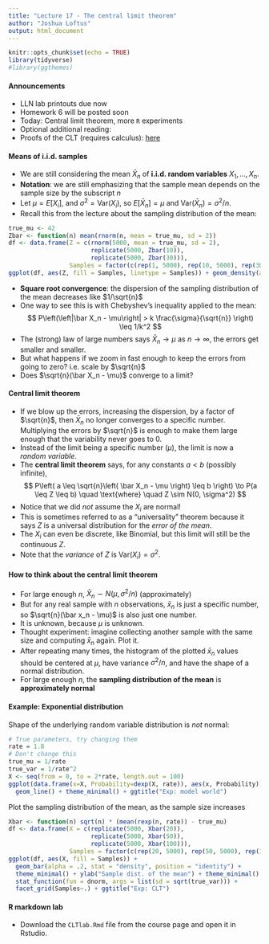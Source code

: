 ```yaml
---
title: "Lecture 17 - The central limit theorem"
author: "Joshua Loftus"
output: html_document
---
```


```r
knitr::opts_chunk$set(echo = TRUE)
library(tidyverse)
#library(ggthemes)
```

#### Announcements

- LLN lab printouts due now
- Homework 6 will be posted soon
- Today: Central limit theorem, more `R` experiments
- Optional additional reading:
- Proofs of the CLT (requires calculus): [here](http://www.cs.toronto.edu/~yuvalf/CLT.pdf)


#### Means of i.i.d. samples

- We are still considering the mean $\bar X_n$ of **i.i.d. random variables** $X_1, \ldots, X_n$.
- **Notation**: we are still emphasizing that the sample mean depends on the sample size by the subscript $n$
- Let $\mu = E[X_i]$, and $\sigma^2 = \text{Var}(X_i)$, so $E[\bar X_n] = \mu$ and $\text{Var}(\bar X_n) = \sigma^2/n$.
- Recall this from the lecture about the sampling distribution of the mean:

```r
true_mu <- 42
Zbar <- function(n) mean(rnorm(n, mean = true_mu, sd = 2))
df <- data.frame(Z = c(rnorm(5000, mean = true_mu, sd = 2),
                       replicate(5000, Zbar(10)),
                       replicate(5000, Zbar(30))),
                 Samples = factor(c(rep(1, 5000), rep(10, 5000), rep(30, 5000))))
ggplot(df, aes(Z, fill = Samples, linetype = Samples)) + geom_density(alpha = .2) + theme_minimal()
```

- **Square root convergence**: the dispersion of the sampling distribution of the mean decreases like $1/\sqrt{n}$
- One way to see this is with Chebyshev's inequality applied to the mean:
$$
P\left(\left|\bar X_n - \mu\right| > k \frac{\sigma}{\sqrt{n}} \right) \leq 1/k^2
$$
- The (strong) law of large numbers says $\bar X_n \to \mu$ as $n \to \infty$, the errors get smaller and smaller.
- But what happens if we zoom in fast enough to keep the errors from going to zero? i.e. scale by $\sqrt{n}$
- Does $\sqrt{n}(\bar X_n - \mu)$ converge to a limit?

#### Central limit theorem

- If we blow up the errors, increasing the dispersion, by a factor of $\sqrt{n}$, then $\bar X_n$ no longer converges to a specific number. Multiplying the errors by $\sqrt{n}$ is enough to make them large enough that the variability never goes to 0.
- Instead of the limit being a specific number ($\mu$), the limit is now a *random variable*.
- The **central limit theorem** says, for any constants $a < b$ (possibly infinite),
$$
P\left( a \leq \sqrt{n}\left( \bar X_n - \mu \right) \leq b \right) \to P(a \leq Z \leq b) \quad \text{where} \quad Z \sim N(0, \sigma^2)
$$
- Notice that we did *not* assume the $X_i$ are normal!
- This is sometimes referred to as a "universality" theorem because it says $Z$ is a universal distribution for the *error of the mean*.
- The $X_i$ can even be discrete, like Binomial, but this limit will still be the continuous $Z$.
- Note that the *variance* of $Z$ is $\text{Var}(X_i) = \sigma^2$.

#### How to think about the central limit theorem

- For large enough $n$, $\bar X_n \sim N(\mu, \sigma^2/n)$ (approximately)
- But for any real sample with $n$ observations, $\bar x_n$ is just a specific number, so $\sqrt{n}(\bar x_n - \mu)$ is also just one number.
- It is unknown, because $\mu$ is unknown.
- Thought experiment: imagine collecting another sample with the same size and computing $\bar x_n$ again. Plot it.
- After repeating many times, the histogram of the plotted $\bar x_n$ values should be centered at $\mu$, have variance $\sigma^2/n$, and have the shape of a normal distribution.
- For large enough $n$, the **sampling distribution of the mean** is **approximately normal**

#### Example: Exponential distribution

Shape of the underlying random variable distribution is *not* normal:

```r
# True parameters, try changing them
rate = 1.8
# Don't change this
true_mu = 1/rate
true_var = 1/rate^2
X <- seq(from = 0, to = 2*rate, length.out = 100)
ggplot(data.frame(x=X, Probability=dexp(X, rate)), aes(x, Probability)) + 
  geom_line() + theme_minimal() + ggtitle("Exp: model world")
```

Plot the sampling distribution of the mean, as the sample size increases

```r
Xbar <- function(n) sqrt(n) * (mean(rexp(n, rate)) - true_mu)
df <- data.frame(X = c(replicate(5000, Xbar(20)),
                       replicate(5000, Xbar(50)),
                       replicate(5000, Xbar(100))),
                 Samples = factor(c(rep(20, 5000), rep(50, 5000), rep(100, 5000))))
ggplot(df, aes(X, fill = Samples)) + 
  geom_bar(alpha = .2, stat = "density", position = "identity") + 
  theme_minimal() + ylab("Sample dist. of the mean") + theme_minimal() +
  stat_function(fun = dnorm, args = list(sd = sqrt(true_var))) +
  facet_grid(Samples~.) + ggtitle("Exp: CLT") 
```



#### R markdown lab

- Download the `CLTlab.Rmd` file from the course page and open it in Rstudio.